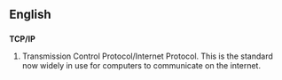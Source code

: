 ==English==

==={{initialism}}===
'''TCP/IP'''

# Transmission Control Protocol/Internet Protocol.  This is the standard now widely in use for computers to communicate on the internet.